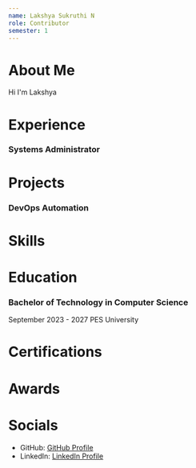 ```yaml
---
name: Lakshya Sukruthi N
role: Contributor
semester: 1
---
```


# About Me
Hi I'm Lakshya

# Experience



### Systems Administrator


# Projects


### DevOps Automation


# Skills


# Education
### Bachelor of Technology in Computer Science
September 2023 - 2027
PES University


# Certifications


# Awards


# Socials
- GitHub: [GitHub Profile](https://github.com/Lakshy17)
- LinkedIn: [LinkedIn Profile](https://www.linkedin.com/in/your-profile)
